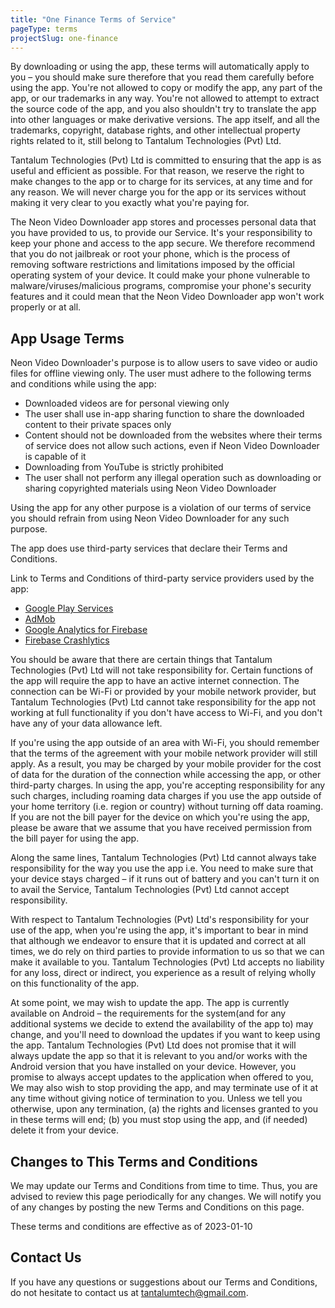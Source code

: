 ```yaml
---
title: "One Finance Terms of Service"
pageType: terms
projectSlug: one-finance
---
```


By downloading or using the app, these terms will automatically apply to you – you should make sure therefore that you read them carefully before using the app. You're not allowed to copy or modify the app, any part of the app, or our trademarks in any way. You're not allowed to attempt to extract the source code of the app, and you also shouldn't try to translate the app into other languages or make derivative versions. The app itself, and all the trademarks, copyright, database rights, and other intellectual property rights related to it, still belong to Tantalum Technologies (Pvt) Ltd.

Tantalum Technologies (Pvt) Ltd is committed to ensuring that the app is as useful and efficient as possible. For that reason, we reserve the right to make changes to the app or to charge for its services, at any time and for any reason. We will never charge you for the app or its services without making it very clear to you exactly what you're paying for.

The Neon Video Downloader app stores and processes personal data that you have provided to us, to provide our Service. It's your responsibility to keep your phone and access to the app secure. We therefore recommend that you do not jailbreak or root your phone, which is the process of removing software restrictions and limitations imposed by the official operating system of your device. It could make your phone vulnerable to malware/viruses/malicious programs, compromise your phone's security features and it could mean that the Neon Video Downloader app won't work properly or at all.

## App Usage Terms

Neon Video Downloader's purpose is to allow users to save video or audio files for offline viewing only. The user must adhere to the following terms and conditions while using the app:

* Downloaded videos are for personal viewing only
* The user shall use in-app sharing function to share the downloaded content to their private spaces only
* Content should not be downloaded from the websites where their terms of service does not allow such actions, even if Neon Video Downloader is capable of it
* Downloading from YouTube is strictly prohibited
* The user shall not perform any illegal operation such as downloading or sharing copyrighted materials using Neon Video Downloader

Using the app for any other purpose is a violation of our terms of service you should refrain from using Neon Video Downloader for any such purpose.

The app does use third-party services that declare their Terms and Conditions.

Link to Terms and Conditions of third-party service providers used by the app:

* [Google Play Services](https://policies.google.com/terms)
* [AdMob](https://developers.google.com/admob/terms)
* [Google Analytics for Firebase](https://firebase.google.com/terms/analytics)
* [Firebase Crashlytics](https://firebase.google.com/terms/crashlytics)

You should be aware that there are certain things that Tantalum Technologies (Pvt) Ltd will not take responsibility for. Certain functions of the app will require the app to have an active internet connection. The connection can be Wi-Fi or provided by your mobile network provider, but Tantalum Technologies (Pvt) Ltd cannot take responsibility for the app not working at full functionality if you don't have access to Wi-Fi, and you don't have any of your data allowance left.

If you're using the app outside of an area with Wi-Fi, you should remember that the terms of the agreement with your mobile network provider will still apply. As a result, you may be charged by your mobile provider for the cost of data for the duration of the connection while accessing the app, or other third-party charges. In using the app, you're accepting responsibility for any such charges, including roaming data charges if you use the app outside of your home territory (i.e. region or country) without turning off data roaming. If you are not the bill payer for the device on which you're using the app, please be aware that we assume that you have received permission from the bill payer for using the app.

Along the same lines, Tantalum Technologies (Pvt) Ltd cannot always take responsibility for the way you use the app i.e. You need to make sure that your device stays charged – if it runs out of battery and you can't turn it on to avail the Service, Tantalum Technologies (Pvt) Ltd cannot accept responsibility.

With respect to Tantalum Technologies (Pvt) Ltd's responsibility for your use of the app, when you're using the app, it's important to bear in mind that although we endeavor to ensure that it is updated and correct at all times, we do rely on third parties to provide information to us so that we can make it available to you. Tantalum Technologies (Pvt) Ltd accepts no liability for any loss, direct or indirect, you experience as a result of relying wholly on this functionality of the app.

At some point, we may wish to update the app. The app is currently available on Android – the requirements for the system(and for any additional systems we decide to extend the availability of the app to) may change, and you'll need to download the updates if you want to keep using the app. Tantalum Technologies (Pvt) Ltd does not promise that it will always update the app so that it is relevant to you and/or works with the Android version that you have installed on your device. However, you promise to always accept updates to the application when offered to you, We may also wish to stop providing the app, and may terminate use of it at any time without giving notice of termination to you. Unless we tell you otherwise, upon any termination, (a) the rights and licenses granted to you in these terms will end; (b) you must stop using the app, and (if needed) delete it from your device.

## Changes to This Terms and Conditions

We may update our Terms and Conditions from time to time. Thus, you are advised to review this page periodically for any changes. We will notify you of any changes by posting the new Terms and Conditions on this page.

These terms and conditions are effective as of 2023-01-10

## Contact Us

If you have any questions or suggestions about our Terms and Conditions, do not hesitate to contact us at tantalumtech@gmail.com.